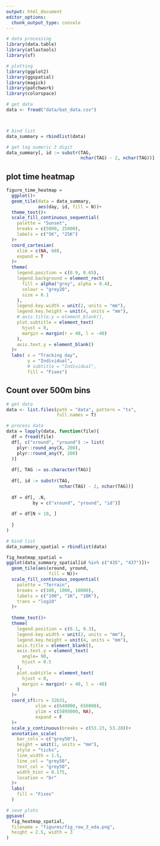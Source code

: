 ```yaml
---
output: html_document
editor_options: 
  chunk_output_type: console
---
```


```r
# data processing
library(data.table)
library(atlastools)
library(sf)

# plotting
library(ggplot2)
library(ggspatial)
library(magick)
library(patchwork)
library(colorspace)
```

```r
# get data
data <- fread("data/bat_data.csv")



# bind list
data_summary = rbindlist(data)

# get tag numeric 3 digit
data_summary[, id := substr(TAG, 
                            nchar(TAG) - 2, nchar(TAG))]
```

## plot time heatmap

```r
figure_time_heatmap = 
  ggplot()+
  geom_tile(data = data_summary,
            aes(day, id, fill = N))+
  theme_test()+
  scale_fill_continuous_sequential(
    palette = "Sunset",
    breaks = c(5000, 25000),
    labels = c("5K", "25K")
  )+
  coord_cartesian(
    xlim = c(NA, 60),
    expand = T
  )+
  theme(
    legend.position = c(0.9, 0.65),
    legend.background = element_rect(
      fill = alpha("grey", alpha = 0.4),
      colour = "grey20",
      size = 0.1
    ),
    legend.key.width = unit(2, units = "mm"),
    legend.key.height = unit(4, units = "mm"),
    # axis.title.y = element_blank(),
    plot.subtitle = element_text(
      hjust = 0,
      margin = margin(r = 40, l = -40)
    ),
    axis.text.y = element_blank()
  )+
  labs( x = "Tracking day",
        y = "Individual",
        # subtitle = "Individual",
        fill = "Fixes")
```


## Count over 500m bins

```r
# get data
data <- list.files(path = "data", pattern = "tx",
                   full.names = T)

# process data
data = lapply(data, function(file){
  df = fread(file)
  df[, c("xround", "yround") := list(
    plyr::round_any(X, 200),
    plyr::round_any(Y, 200)
  )]
  
  df[, TAG := as.character(TAG)]
  
  df[, id := substr(TAG, 
                    nchar(TAG) - 2, nchar(TAG))]
  
  df = df[, .N, 
          by = c("xround", "yround", "id")]
  
  df = df[N > 10, ]
  
  }
)

# bind list
data_summary_spatial = rbindlist(data)
```


```r
fig_heatmap_spatial =
ggplot(data_summary_spatial[id %in% c("435", "437")])+
  geom_tile(aes(xround, yround,
                fill = N))+
  scale_fill_continuous_sequential(
    palette = "Terrain",
    breaks = c(100, 1000, 10000),
    labels = c("100", "1K", "10K"),
    trans = "log10"
  )+
  
  theme_test()+
  theme(
    legend.position = c(0.1, 0.3),
    legend.key.width = unit(2, units = "mm"),
    legend.key.height = unit(4, units = "mm"),
    axis.title = element_blank(),
    axis.text.y = element_text(
      angle= 90,
      hjust = 0.5
    ),
    plot.subtitle = element_text(
      hjust = 0,
      margin = margin(r = 40, l = -40)
    )
  )+
  coord_sf(crs = 32631,
           xlim = c(640000, 656000),
           ylim = c(5895000, NA),
           expand = F
  )+
  scale_y_continuous(breaks = c(53.23, 53.28))+
  annotation_scale(
    bar_cols = c("grey50"),
    height = unit(1, units = "mm"),
    style = "ticks",
    line_width = 1.5,
    line_col = "grey50",
    text_col = "grey50",
    width_hint = 0.175, 
    location = "br"
  )+
  labs(
    fill = "Fixes"
  )
```

```r
# save plots
ggsave(
  fig_heatmap_spatial,
  filename = "figures/fig_row_3_eda.png",
  height = 2.5, width = 3
)
```

